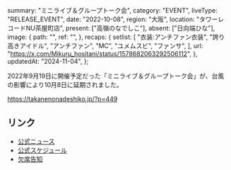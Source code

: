   summary: "ミニライブ＆グループトーク会",
  category: "EVENT",
  liveType: "RELEASE_EVENT",
  date: "2022-10-08",
  region: "大阪",
  location: "タワーレコードNU茶屋町店",
  present: ["高嶺のなでしこ"],
  absent: ["日向端ひな"],
  image: {
    path: "",
    ref: "",
  },
  recaps: {
    setlist: [
      "衣装:アンチファン衣装",
      "誇り高きアイドル",
      "アンチファン",
      "MC",
      "ユメムスビ",
      "ファンサ",
    ],
    url: "https://x.com/Mikuru_hositani/status/1578682063292506112",
  },
  updatedAt: "2024-11-04",
};

2022年9月19日に開催予定だった「ミニライブ＆グループトーク会」が、台風の影響により10月8日に延期されました。

https://takanenonadeshiko.jp/?p=449

## リンク

- [公式ニュース](https://takanenonadeshiko.jp/?p=492)
- [公式スケジュール](https://takanenonadeshiko.jp/?p=438)
- [欠席告知](https://takanenonadeshiko.jp/?p=498)
